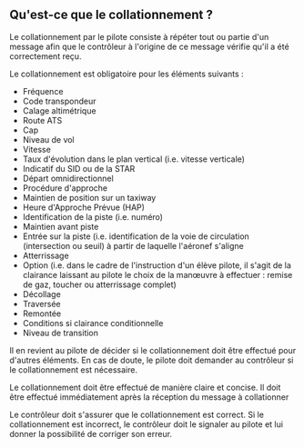 
## Qu'est-ce que le collationnement ?

Le collationnement par le pilote consiste à répéter tout ou partie d'un message afin que le contrôleur à l'origine de ce message vérifie qu'il a été correctement reçu.

Le collationnement est obligatoire pour les éléments suivants :

- Fréquence
- Code transpondeur
- Calage altimétrique
- Route ATS
- Cap
- Niveau de vol
- Vitesse
- Taux d'évolution dans le plan vertical (i.e. vitesse verticale)
- Indicatif du SID ou de la STAR
- Départ omnidirectionnel
- Procédure d'approche
- Maintien de position sur un taxiway
- Heure d'Approche Prévue (HAP)
- Identification de la piste (i.e. numéro)
- Maintien avant piste
- Entrée sur la piste (i.e. identification de la voie de circulation (intersection ou seuil) à partir de laquelle l'aéronef s'aligne
- Atterrissage
- Option (i.e. dans le cadre de l'instruction d'un élève pilote, il s'agit de la clairance laissant au pilote le choix de la manœuvre à effectuer : remise de gaz, toucher ou atterrissage complet)
- Décollage
- Traversée
- Remontée
- Conditions si clairance conditionnelle
- Niveau de transition

Il en revient au pilote de décider si le collationnement doit être effectué pour d'autres éléments. En cas de doute, le pilote doit demander au contrôleur si le collationnement est nécessaire.

Le collationnement doit être effectué de manière claire et concise. Il doit être effectué immédiatement après la réception du message à collationner

<Callout type="warning">
  Le contrôleur doit s'assurer que le collationnement est correct. Si le
  collationnement est incorrect, le contrôleur doit le signaler au pilote et lui
  donner la possibilité de corriger son erreur.
</Callout>

